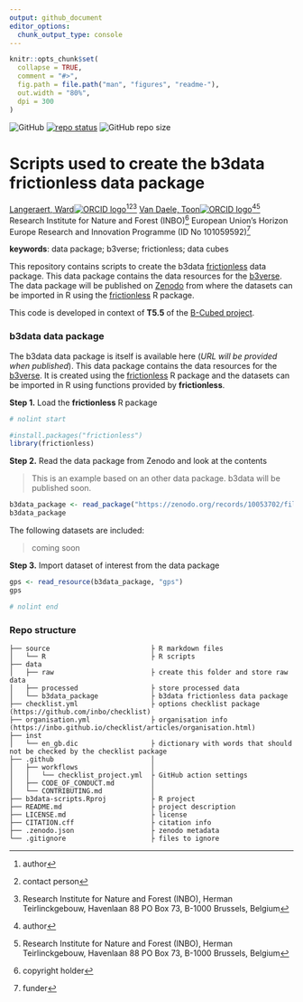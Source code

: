 ```yaml
---
output: github_document
editor_options: 
  chunk_output_type: console
---
```


<!-- README.md is generated from README.Rmd. Please edit that file -->

```r
knitr::opts_chunk$set(
  collapse = TRUE,
  comment = "#>",
  fig.path = file.path("man", "figures", "readme-"),
  out.width = "80%",
  dpi = 300
)
```

<!-- badges: start -->
![GitHub](https://img.shields.io/github/license/b-cubed-eu/b3data-scripts)
[![repo status](https://www.repostatus.org/badges/latest/wip.svg)](https://www.repostatus.org/#wip)
![GitHub repo size](https://img.shields.io/github/repo-size/b-cubed-eu/b3data-scripts)
<!-- badges: end -->

# Scripts used to create the b3data frictionless data package

[Langeraert, Ward![ORCID logo](https://info.orcid.org/wp-content/uploads/2019/11/orcid_16x16.png)](https://orcid.org/0000-0002-5900-8109)[^aut][^cre][^INBO]
[Van Daele, Toon![ORCID logo](https://info.orcid.org/wp-content/uploads/2019/11/orcid_16x16.png)](https://orcid.org/0000-0002-1362-853X)[^aut][^INBO]
Research Institute for Nature and Forest (INBO)[^cph]
European Union's Horizon Europe Research and Innovation Programme (ID No 101059592)[^fnd]

[^cph]: copyright holder
[^fnd]: funder
[^aut]: author
[^cre]: contact person
[^INBO]: Research Institute for Nature and Forest (INBO), Herman Teirlinckgebouw, Havenlaan 88 PO Box 73, B-1000 Brussels, Belgium

**keywords**: data package; b3verse; frictionless; data cubes

<!-- community: b3 -->
<!-- community: inbo -->

<!-- description: start -->
This repository contains scripts to create the b3data [frictionless](https://docs.ropensci.org/frictionless/) data package. This data package contains the data resources for the [b3verse](https://docs.b-cubed.eu/guides/b3verse/). The data package will be published on [Zenodo](https://zenodo.org/) from where the datasets can be imported in R using the [frictionless](https://docs.ropensci.org/frictionless/) R package.
<!-- description: end -->

This code is developed in context of **T5.5** of the [B-Cubed project](https://b-cubed.eu/).

### b3data data package

The b3data data package is itself is available here (*URL will be provided when published*).
This data package contains the data resources for the [b3verse](https://docs.b-cubed.eu/guides/b3verse/).
It is created using the [frictionless](https://docs.ropensci.org/frictionless/) R package and the datasets can be imported in R using functions provided by **frictionless**.

**Step 1.** Load the **frictionless** R package

```r
# nolint start
```

```r
#install.packages("frictionless")
library(frictionless)
```

**Step 2.** Read the data package from Zenodo and look at the contents

> This is an example based on an other data package. b3data will be published soon.

```r
b3data_package <- read_package("https://zenodo.org/records/10053702/files/datapackage.json")
b3data_package
```

The following datasets are included:

> coming soon

**Step 3.** Import dataset of interest from the data package

```r
gps <- read_resource(b3data_package, "gps")
gps
```

```r
# nolint end
```

### Repo structure

```
├── source                         ├ R markdown files
│   └── R                          ├ R scripts
├── data
│   ├── raw                        ├ create this folder and store raw data
│   ├── processed                  ├ store processed data
│   └── b3data_package             ├ b3data frictionless data package
├── checklist.yml                  ├ options checklist package (https://github.com/inbo/checklist)
├── organisation.yml               ├ organisation info (https://inbo.github.io/checklist/articles/organisation.html)
├── inst
│   └── en_gb.dic                  ├ dictionary with words that should not be checked by the checklist package
├── .github                        │ 
│   ├── workflows                  │ 
│   │   └── checklist_project.yml  ├ GitHub action settings
│   ├── CODE_OF_CONDUCT.md         │ 
│   └── CONTRIBUTING.md            │
├── b3data-scripts.Rproj           ├ R project
├── README.md                      ├ project description
├── LICENSE.md                     ├ license
├── CITATION.cff                   ├ citation info
├── .zenodo.json                   ├ zenodo metadata
└── .gitignore                     ├ files to ignore
```
